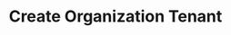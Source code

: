 ---
openapi: firework-v2-openapi post /organizations/{organization_id}/tenants
title: Create Organization Tenant
---